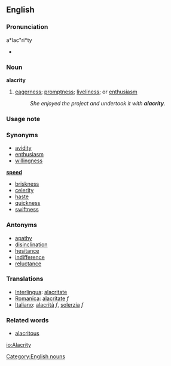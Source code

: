 ==English==
===Pronunciation===
a*lac"ri*ty
*{{audio|en-us-alacrity.ogg|Audio (US)}}

===Noun===
'''alacrity'''
# [[eagerness]]; [[promptness]]; [[liveliness]]; or [[enthusiasm]]
#:''She enjoyed the project and undertook it with '''alacrity'''.''

===Usage note===

===Synonyms===
* [[avidity]]
* [[enthusiasm]]
* [[willingness]]
'''[[speed]]'''
* [[briskness]]
* [[celerity]]
* [[haste]]
* [[quickness]]
* [[swiftness]]

===Antonyms===
* [[apathy]]
* [[disinclination]]
* [[hesitance]]
* [[indifference]]
* [[reluctance]]

===Translations===
*[[Interlingua]]: [[alacritate]]
*[[Romanica]]: [[alacritate]] ''f''
*[[Italiano]]: [[alacrità]] ''f'', [[solerzia]] ''f''

===Related words===
* [[alacritous]]

[[Category:English nouns]]

[[io:Alacrity]]